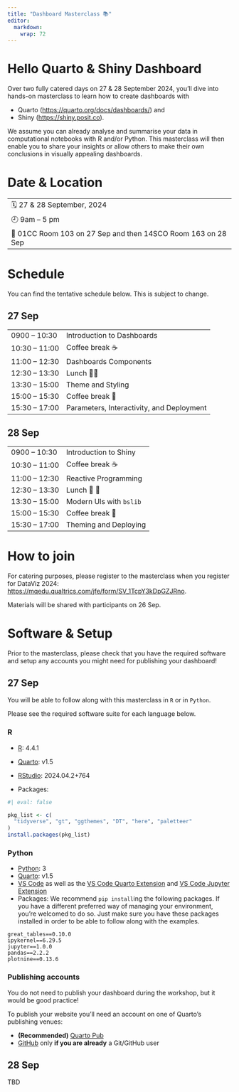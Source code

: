 ```yaml
---
title: "Dashboard Masterclass 📚"
editor: 
  markdown: 
    wrap: 72
---
```


# Hello Quarto & Shiny Dashboard

Over two fully catered days on 27 & 28 September 2024, you'll dive into
hands-on masterclass to learn how to create dashboards with

-   Quarto (<https://quarto.org/docs/dashboards/>) and
-   Shiny (<https://shiny.posit.co>).

We assume you can already analyse and summarise your data in
computational notebooks with R and/or Python. This masterclass will then
enable you to share your insights or allow others to make their own
conclusions in visually appealing dashboards.

# Date & Location

|                |
|----------------|
| 🗓️ 27 & 28 September, 2024 |
| 🕘 9am -- 5 pm |
| 📍 01CC Room 103 on 27 Sep and then 14SCO Room 163 on 28 Sep|



# Schedule

You can find the tentative schedule below. This is subject to change.

::: panel-tabset
## 27 Sep

|                |                                           |
|----------------|-------------------------------------------|
| 0900 -- 10:30  | Introduction to Dashboards                |
| 10:30 -- 11:00 | Coffee break ☕️️                           |
| 11:00 -- 12:30 | Dashboards Components                     |
| 12:30 -- 13:30 | Lunch 🍕🥤                                |
| 13:30 -- 15:00 | Theme and Styling                         |
| 15:00 -- 15:30 | Coffee break 🍵                           |
| 15:30 -- 17:00 | Parameters, Interactivity, and Deployment |

## 28 Sep

|                |                                           |
|----------------|-------------------------------------------|
| 0900 -- 10:30  | Introduction to Shiny                |
| 10:30 -- 11:00 | Coffee break ☕️️                           |
| 11:00 -- 12:30 | Reactive Programming                     |
| 12:30 -- 13:30 | Lunch 🥤 🥪                               |
| 13:30 -- 15:00 | Modern Uls with `bslib`                         |
| 15:00 -- 15:30 | Coffee break 🍵                           |
| 15:30 -- 17:00 | Theming and Deploying |
:::

# How to join

For catering purposes, please register to the masterclass when you register
for DataViz 2024:
<https://mqedu.qualtrics.com/jfe/form/SV_1TcpY3kDpGZJRno>.

Materials will be shared with participants on 26 Sep. 


# Software & Setup

Prior to the masterclass, please check that you have the required software and setup any accounts you might need for publishing your dashboard! 


::: panel-tabset
## 27 Sep

You will be able to follow along with this masterclass in `R` or in `Python`.

Please see the required software suite for each language below.

### R

-   [R](https://cran.r-project.org): 4.4.1

-   [Quarto](https://quarto.org/docs/download/): v1.5

-   [RStudio](https://posit.co/download/rstudio-desktop/): 2024.04.2+764

-   Packages:

```r
#| eval: false

pkg_list <- c(
  "tidyverse", "gt", "ggthemes", "DT", "here", "paletteer"
)
install.packages(pkg_list)
```

### Python

-   [Python](https://www.python.org/downloads/): 3
-   [Quarto](https://quarto.org/docs/download/): v1.5
-   [VS Code](https://code.visualstudio.com/download) as well as the [VS Code Quarto Extension](https://marketplace.visualstudio.com/items?itemName=quarto.quarto) and [VS Code Jupyter Extension](https://marketplace.visualstudio.com/items?itemName=ms-toolsai.jupyter)
-   Packages: We recommend `pip install`ing the following packages. If you have a different preferred way of managing your environment, you’re welcomed to do so. Just make sure you have these packages installed in order to be able to follow along with the examples.

```         
great_tables==0.10.0
ipykernel==6.29.5
jupyter==1.0.0
pandas==2.2.2
plotnine==0.13.6
```

### Publishing accounts

You do not need to publish your dashboard during the workshop, but it would be good practice!

To publish your website you'll need an account on one of Quarto's publishing venues:

-   **(Recommended)** [Quarto Pub](https://quartopub.com/sign-up)
-   [GitHub](https://github.com) only **if you are already** a Git/GitHub user

## 28 Sep 

TBD

:::